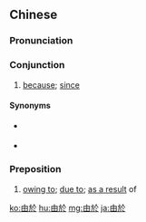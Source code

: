 {{also|由于}}
==Chinese==
{{zh-forms|s=由于}}

===Pronunciation===
{{zh-pron
|m=yóuyú
|ma=y
|c=jau4 jyu1
|mn=qz:iû-ir/xm:iû-u/tw,zz:iû-î/twv:iû-û
|cat=con,prep
}}

===Conjunction===
{{zh-con}}

# [[because]]; [[since]]

====Synonyms====
* {{zh-l|因為}} {{qualifier|less formal}}
* {{zh-l|因}}

===Preposition===
{{zh-prep}}

# [[owing to]]; [[due to]]; [[as a result]] of

{{zh-cat|Elementary}}

[[ko:由於]]
[[hu:由於]]
[[mg:由於]]
[[ja:由於]]